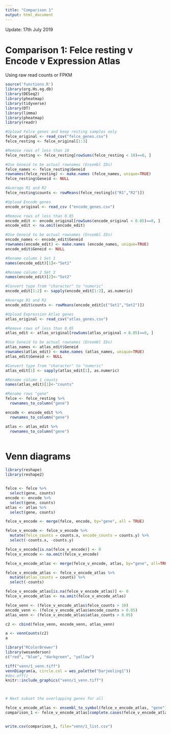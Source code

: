 ---
title: "Comparison 1"
output: html_document
---


Update: 17th July 2019

# Comparison 1: Felce resting v Encode v Expression Atlas
Using raw read counts or FPKM

```{r, include=FALSE}
source('functions.R')
library(org.Hs.eg.db)
library(DESeq2)
library(pheatmap)
library(tidyverse)
library(DT)
library(limma)
library(pheatmap)
library(readr)
```

```{r felce}

#Upload Felce genes and keep resting samples only
felce_original <- read_csv("felce_genes.csv")
felce_resting <- felce_original[1:3]

#Remove rows of less than 10
felce_resting <- felce_resting[rowSums(felce_resting < 10)==0, ]

#Use Geneid to be actual rownames (Ensembl IDs)
felce_names <- felce_resting$Geneid
rownames(felce_resting) <- make.names (felce_names, unique=TRUE)
felce_resting$Geneid <- NULL

#Average R1 and R2 
felce_resting$counts <- rowMeans(felce_resting[c("R1","R2")])

```

```{r encode}
#Upload Encode genes
encode_original <- read_csv ("encode_genes.csv")

#Remove rows of less than 0.05
encode_edit <- encode_original[rowSums(encode_original < 0.05)==0, ]
encode_edit <- na.omit(encode_edit)

#Use Geneid to be actual rownames (Ensembl IDs)
encode_names <- encode_edit$Geneid
rownames(encode_edit) <- make.names (encode_names, unique=TRUE)
encode_edit$Geneid <- NULL

#Rename column 1 Set 1
names(encode_edit)[1]<-"Set1"

#Rename column 2 Set 2
names(encode_edit)[2]<-"Set2"

#Convert type from "character" to "numeric"
encode_edit[1:2] <- sapply(encode_edit[1:2], as.numeric)

#Average R1 and R2 
encode_edit$counts <- rowMeans(encode_edit[c("Set1","Set2")])

```

```{r expression atlas}

#Upload Expression Atlas genes
atlas_original <- read_csv("atlas_genes.csv")

#Remove rows of less than 0.05
atlas_edit <- atlas_original[rowSums(atlas_original < 0.05)==0, ]

#Use Geneid to be actual rownames (Ensembl IDs)
atlas_names <- atlas_edit$Geneid
rownames(atlas_edit) <- make.names (atlas_names, unique=TRUE)
atlas_edit$Geneid <- NULL

#Convert type from "character" to "numeric"
atlas_edit[1] <- sapply(atlas_edit[1], as.numeric)

#Rename column 1 counts
names(atlas_edit)[1]<-"counts"

```

```{r rename rows}

#Rename rows "gene"
felce <- felce_resting %>%
  rownames_to_column("gene") 

encode <- encode_edit %>%
  rownames_to_column("gene") 

atlas <- atlas_edit %>%
  rownames_to_column("gene")



```


# Venn diagrams
 
```{r venn down}
library(reshape)
library(reshape2)


felce <- felce %>% 
  select(gene, counts)
encode <- encode %>% 
  select(gene, counts)
atlas <- atlas %>%
  select(gene, counts)

felce_v_encode <- merge(felce, encode, by="gene", all = TRUE)

felce_v_encode <- felce_v_encode %>% 
  mutate(felce_counts = counts.x, encode_counts = counts.y) %>% 
  select(-counts.x, -counts.y)

felce_v_encode[is.na(felce_v_encode)] <- 0
felce_v_encode <- na.omit(felce_v_encode)

felce_v_encode_atlas <- merge(felce_v_encode, atlas, by="gene", all=TRUE)

felce_v_encode_atlas <- felce_v_encode_atlas %>%
  mutate(atlas_counts = counts) %>%
  select(-counts)

felce_v_encode_atlas[is.na(felce_v_encode_atlas)] <- 0
felce_v_encode_atlas <- na.omit(felce_v_encode_atlas)

felce_venn <- (felce_v_encode_atlas$felce_counts > 10)
encode_venn <- (felce_v_encode_atlas$encode_counts > 0.05)
atlas_venn <- (felce_v_encode_atlas$atlas_counts > 0.05)

c2 <- cbind(felce_venn, encode_venn, atlas_venn)

a <- vennCounts(c2)
a

library("RColorBrewer")
library(wesanderson)
c("red", "blue", "darkgreen", "yellow")

tiff("venn/1_venn.tiff")
vennDiagram(a, circle.col = wes_palette("Darjeeling1"))
#dev.off()
knitr::include_graphics("venn/1_venn.tiff")



# Next subset the overlapping genes for all

felce_v_encode_atlas <- ensembl_to_symbol(felce_v_encode_atlas, "gene")
comparison_1 <- felce_v_encode_atlas[complete.cases(felce_v_encode_atlas),]


write.csv(comparison_1, file="venn/1_list.csv")
```

